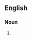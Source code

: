 ==English==

===Noun===
{{head|en|noun form|head=[[second]] [[opinion]]s}}

# {{plural of|en|second opinion}}